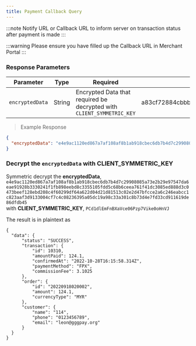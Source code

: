 ```yaml
---
title: Payment Callback Query
---
```



:::note
Notify URL or Callback URL to inform server on transaction status after payment is made
:::

:::warning
Please ensure you have filled up the Callback URL in Merchant Portal
:::

### Response Parameters

| Parameter   | Type   | Required | Example              |
| ----------- | ------ | -------- | -------------------- |
| `encryptedData` | String | Encrypted Data that required be decrypted with `CLIENT_SYMMETRIC_KEY` | a83cf72884cbbb....3ddf0744646e0cf0b482 |

> Example Response

```json
{
  "encryptedData": "e4e9ac1120ed867a7af108af8b1ab918cbec6db7b4d7c29908085a73e2b29e97547da6eae91928b3330241f1fb898eebd8c3355105fdd5c68b6ceea761f41dc3085ed888d3c0473beef128ebd208c4f60299df64a622d04d21d81513c02e2d47bfcce2a6c246eabcc1c823aaf3d9133004cf7c4c08236395a05dc19a98c33a301c8b73d4e7fd33cd911619de86dfdb45",
}
```

### Decrypt the `encryptedData` with CLIENT_SYMMETRIC_KEY

Symmetric decrypt the **encryptedData**,  `e4e9ac1120ed867a7af108af8b1ab918cbec6db7b4d7c29908085a73e2b29e97547da6eae91928b3330241f1fb898eebd8c3355105fdd5c68b6ceea761f41dc3085ed888d3c0473beef128ebd208c4f60299df64a622d04d21d81513c02e2d47bfcce2a6c246eabcc1c823aaf3d9133004cf7c4c08236395a05dc19a98c33a301c8b73d4e7fd33cd911619de86dfdb45`  
with **CLIENT_SYMMETRIC_KEY**, `PCd1dlEmFnBXaVce06Pzp7Vike0oHnVJ`

The result is in plaintext as

```
{
  "data": {
      "status": "SUCCESS",
      "transaction": {
          "id": 10310,
          "amountPaid": 124.1,
          "confirmedAt": "2022-10-28T16:15:58.314Z",
          "paymentMethod": "FPX",
          "commissionFee": 3.1025
      },
      "order": {
          "id": "20220918020002",
          "amount": 124.1,
          "currencyType": "MYR"
      },
      "customer": {
          "name": "114",
          "phone": "0123456789",
          "email": "leon@gggpay.org"
      }
  }
}
```
